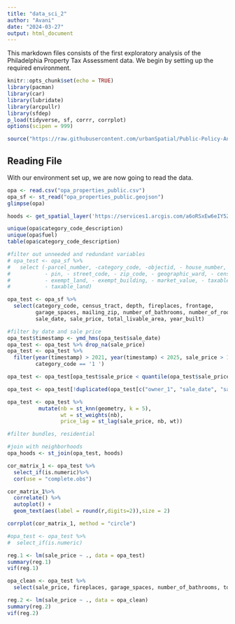```yaml
---
title: "data_sci_2"
author: "Avani"
date: "2024-03-27"
output: html_document
---
```

This markdown files consists of the first exploratory analysis of the Philadelphia
Property Tax Assessment data. We begin by setting up the required environment.
```r
knitr::opts_chunk$set(echo = TRUE)
library(pacman)
library(car)
library(lubridate)
library(arcpullr)
library(sfdep)
p_load(tidyverse, sf, corrr, corrplot)
options(scipen = 999)

source("https://raw.githubusercontent.com/urbanSpatial/Public-Policy-Analytics-Landing/master/functions.r")
```
## Reading File
With our environment set up, we are now going to read the data. 
```r
opa <- read.csv("opa_properties_public.csv")
opa_sf <- st_read("opa_properties_public.geojson")
glimpse(opa)

hoods <- get_spatial_layer('https://services1.arcgis.com/a6oRSxEw6eIY5Zfb/ArcGIS/rest/services/Philadelphia_Neighborhoods/FeatureServer/0')

unique(opa$category_code_description)
unique(opa$fuel)
table(opa$category_code_description)

#filter out unneeded and redundant variables
# opa_test <- opa_sf %>%
#   select (-parcel_number, -category_code, -objectid, - house_number, - house_extension,
#           - pin, - street_code, - zip_code, - geographic_ward, - census_tract, 
#           - exempt_land, - exempt_building, - market_value, - taxable_building, 
#           - taxable_land)

opa_test <- opa_sf %>%
  select(category_code, census_tract, depth, fireplaces, frontage,
         garage_spaces, mailing_zip, number_of_bathrooms, number_of_rooms, owner_1,
         sale_date, sale_price, total_livable_area, year_built)

#filter by date and sale price
opa_test$timestamp <- ymd_hms(opa_test$sale_date)
opa_test <- opa_test %>% drop_na(sale_price)
opa_test <- opa_test %>%
  filter(year(timestamp) > 2021, year(timestamp) < 2025, sale_price > 100, 
         category_code == '1 ')

opa_test <- opa_test[opa_test$sale_price < quantile(opa_test$sale_price,prob=1-5/100),]

opa_test <- opa_test[!duplicated(opa_test[c("owner_1", "sale_date", "sale_price")]), ]

opa_test <- opa_test %>% 
          mutate(nb = st_knn(geometry, k = 5),
                 wt = st_weights(nb),
                 price_lag = st_lag(sale_price, nb, wt))

#filter bundles, residential

#join with neighborhoods
opa_hoods <- st_join(opa_test, hoods)

cor_matrix_1 <- opa_test %>%
  select_if(is.numeric)%>%
  cor(use = "complete.obs")

cor_matrix_1%>%
  correlate() %>% 
  autoplot() +
  geom_text(aes(label = round(r,digits=2)),size = 2)

corrplot(cor_matrix_1, method = "circle")

#opa_test <- opa_test %>%
#  select_if(is.numeric)

reg.1 <- lm(sale_price ~ ., data = opa_test)
summary(reg.1)
vif(reg.1)

opa_clean <- opa_test %>%
  select(sale_price, fireplaces, garage_spaces, number_of_bathrooms, total_livable_area)

reg.2 <- lm(sale_price ~ ., data = opa_clean)
summary(reg.2)
vif(reg.2)
```

